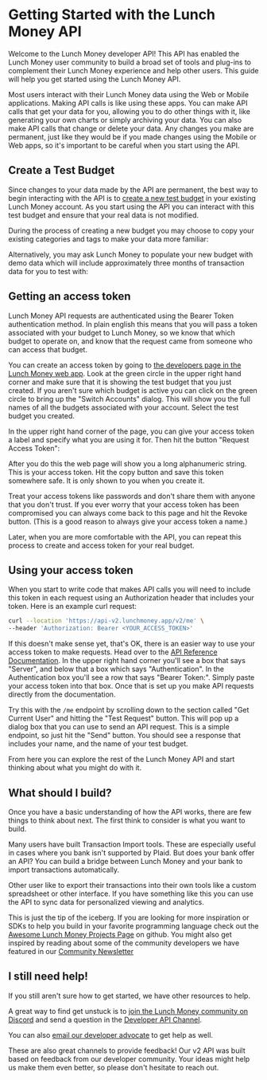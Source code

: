 # Getting Started with the Lunch Money API

Welcome to the Lunch Money developer API! This API has enabled the Lunch Money user community to build a broad set of tools and plug-ins to complement their Lunch Money experience and help other users. This guide will help you get started using the Lunch Money API.

Most users interact with their Lunch Money data using the Web or Mobile applications. Making API calls is like using these apps. You can make API calls that get your data for you, allowing you to do other things with it, like generating your own charts or simply archiving your data. You can also make API calls that change or delete your data. Any changes you make are permanent, just like they would be if you made changes using the Mobile or Web apps, so it's important to be careful when you start using the API.

## Create a Test Budget

Since changes to your data made by the API are permanent, the best way to begin interacting with the API is to [create a new test budget](https://support.lunchmoney.app/miscellaneous/unlimited-budgeting-accounts) in your existing Lunch Money account. As you start using the API you can interact with this test budget and ensure that your real data is not modified.

During the process of creating a new budget you may choose to copy your existing categories and tags to make your data more familiar:

<scalar-image
  src="https://raw.githubusercontent.com/jpjpjp/lm-v2-dev-portal-poc/main/static/CopyCategoriesAndTags.png"
  alt="Copy Categories and Tags">
</scalar-image>

Alternatively, you may ask Lunch Money to populate your new budget with demo data which will include approximately three months of transaction data for you to test with:

<scalar-image
  src="https://raw.githubusercontent.com/jpjpjp/lm-v2-dev-portal-poc/main/static/DemoData.png"
  alt="Demo Data">
</scalar-image>

## Getting an access token

Lunch Money API requests are authenticated using the Bearer Token authentication method. In plain english this means that you will pass a token associated with your budget to Lunch Money, so we know that which budget to operate on, and know that the request came from someone who can access that budget.

You can create an access token by going to [the developers page in the Lunch Money web app](https://my.lunchmoney.app/developers). Look at the green circle in the upper right hand corner and make sure that it is showing the test budget that you just created. If you aren't sure which budget is active you can click on the green circle to bring up the "Switch Accounts" dialog. This will show you the full names of all the budgets associated with your account. Select the test budget you created.

In the upper right hand corner of the page, you can give your access token a label and specify what you are using it for. Then hit the button "Request Access Token":

<scalar-image
  src="https://raw.githubusercontent.com/jpjpjp/lm-v2-dev-portal-poc/main/static/RequestAccessToken.png"
  alt="Request Access Token">
</scalar-image>

After you do this the web page will show you a long alphanumeric string. This is your access token. Hit the copy button and save this token somewhere safe. It is only shown to you when you create it.

Treat your access tokens like passwords and don't share them with anyone that you don't trust. If you ever worry that your access token has been compromised you can always come back to this page and hit the Revoke button. (This is a good reason to always give your access token a name.)

Later, when you are more comfortable with the API, you can repeat this process to create and access token for your real budget.

## Using your access token

When you start to write code that makes API calls you will need to include this token in each request using an Authorization header that includes your token. Here is an example curl request:

```bash
curl --location 'https://api-v2.lunchmoney.app/v2/me' \
--header 'Authorization: Bearer <YOUR_ACCESS_TOKEN>'
```

If this doesn't make sense yet, that's OK, there is an easier way to use your access token to make requests. Head over to the [API Reference Documentation](../lunch-money-api-v2-reference#description/overview). In the upper right hand corner you'll see a box that says "Server", and below that a box which says "Authentication". In the Authentication box you'll see a row that says "Bearer Token:". Simply paste your access token into that box. Once that is set up you make API requests directly from the documentation.

Try this with the `/me` endpoint by scrolling down to the section called "Get Current User" and hitting the "Test Request" button. This will pop up a dialog box that you can use to send an API request. This is a simple endpoint, so just hit the "Send" button. You should see a response that includes your name, and the name of your test budget.

From here you can explore the rest of the Lunch Money API and start thinking about what you might do with it.

## What should I build?

Once you have a basic understanding of how the API works, there are few things to think about next. The first think to consider is what you want to build.

Many users have built Transaction Import tools. These are especially useful in cases where you bank isn't supported by Plaid. But does your bank offer an API? You can build a bridge between Lunch Money and your bank to import transactions automatically.

Other user like to export their transactions into their own tools like a custom spreadsheet or other interface. If you have something like this you can use the API to sync data for personalized viewing and analytics.

This is just the tip of the iceberg. If you are looking for more inspiration or SDKs to help you build in your favorite programming language check out the [Awesome Lunch Money Projects Page](https://github.com/lunch-money/awesome-lunchmoney?tab=readme-ov-file) on github. You might also get inspired by reading about some of the community developers we have featured in our [Community Newsletter](https://lunchmoney.app/blog?filter=community-news)

## I still need help!

If you still aren't sure how to get started, we have other resources to help.

A great way to find get unstuck is to [join the Lunch Money community on Discord](https://lunchmoney.app/discord) and send a question in the [Developer API Channel](https://discord.com/channels/842337014556262411/1134594318414389258).

You can also [email our developer advocate](mailto:jp@lunchmoney.app) to get help as well.

These are also great channels to provide feedback! Our v2 API was built based on feedback from our developer community. Your ideas might help us make them even better, so please don't hesitate to reach out.

